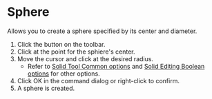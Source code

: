 
# Sphere

<Reference shortcut='' command='Sphere' button='Toolbar' />

Allows you to create a sphere specified by its center and diameter.

1. Click the button on the toolbar.
2. Click at the point for the sphiere's center.
3. Move the cursor and click at the desired radius.
   - Refer to [Solid Tool Common options](common-options) and [Solid Editing Boolean options](boolean-options) for other options.
4. Click OK in the command dialog or right-click to confirm.
5. A sphere is created.

